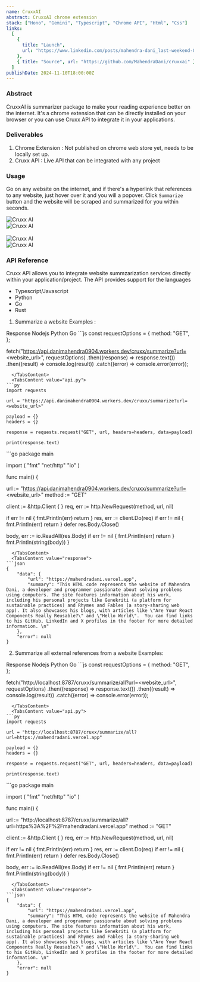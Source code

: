 ```yaml
---
name: CruxxAI
abstract: CruxxAI chrome extension
stack: ["Hono", "Gemini", "Typescript", "Chrome API", "Html", "Css"]
links:
  [
    {
      title: "Launch",
      url: "https://www.linkedin.com/posts/mahendra-dani_last-weekend-8th-10th-november-i-participated-activity-7262058060280434689-zSkZ?utm_source=share&utm_medium=member_android",
    },
    { title: "Source", url: "https://github.com/MahendraDani/cruxxai" },
  ]
publishDate: 2024-11-10T18:00:00Z
---
```


### Abstract
CruxxAI is summarizer package to make your reading experience better on the internet. It's a chrome extension that can be directly installed on your browser or you can use Cruxx API to integrate it in your applications.

### Deliverables
1. Chrome Extension : Not published on chrome web store yet, needs to be locally set up.
2. Cruxx API : Live API that can be integrated with any project


### Usage
Go on any website on the internet, and if there's a hyperlink that references to any website, just hover over it and you will a popover. Click `Summarize` button and the website will be scraped and summarized for you within seconds.


<div className="w-full flex sm:hidden justify-center items-center">
<Image
      src="/static/blogs/cruxx1.png"
      height={400}
      width={400}
      className = "mx-auto"
      alt="Cruxx AI"/>
</div>
<div className="hidden w-full sm:flex justify-center items-center">
<Image
      src="/static/blogs/cruxx1.png"
      height={600}
      width={600}
      className = "mx-auto"
      alt="Cruxx AI"/>
</div>

<br/>
<div className="w-full flex sm:hidden justify-center items-center">
<Image
      src="/static/blogs/cruxx2.png"
      height={400}
      width={400}
      className = "mx-auto"
      alt="Cruxx AI"/>
</div>
<div className="hidden w-full sm:flex justify-center items-center">
<Image
      src="/static/blogs/cruxx2.png"
      height={600}
      width={600}
      className = "mx-auto"
      alt="Cruxx AI"/>
</div>


### API Reference
Cruxx API allows you to integrate website summzarization services directly within your application/project. The API provides support for the languages
- Typescript/Javascript
- Python
- Go
- Rust



1. Summarize a website
Examples : 
<Tabs defaultValue="response">
<TabsList>
    <TabsTrigger value="response">Response</TabsTrigger>
    <TabsTrigger value="api.js">Nodejs</TabsTrigger>
    <TabsTrigger value="api.py">Python</TabsTrigger>
    <TabsTrigger value="api.go">Go</TabsTrigger>
  </TabsList>
  <TabsContent value="api.js">
```js
const requestOptions = {
  method: "GET",
};

fetch("https://api.danimahendra0904.workers.dev/cruxx/summarize?url=<website_url>", requestOptions)
  .then((response) => response.text())
  .then((result) => console.log(result))
  .catch((error) => console.error(error));
```
  </TabsContent>
  <TabsContent value="api.py">
```py
import requests

url = "https://api.danimahendra0904.workers.dev/cruxx/summarize?url=<website_url>"

payload = {}
headers = {}

response = requests.request("GET", url, headers=headers, data=payload)

print(response.text)
```
  </TabsContent>
  <TabsContent value="api.go">
```go
package main

import (
  "fmt"
  "net/http"
  "io"
)

func main() {

  url := "https://api.danimahendra0904.workers.dev/cruxx/summarize?url=<website_url>"
  method := "GET"

  client := &http.Client {
  }
  req, err := http.NewRequest(method, url, nil)

  if err != nil {
    fmt.Println(err)
    return
  }
  res, err := client.Do(req)
  if err != nil {
    fmt.Println(err)
    return
  }
  defer res.Body.Close()

  body, err := io.ReadAll(res.Body)
  if err != nil {
    fmt.Println(err)
    return
  }
  fmt.Println(string(body))
}
```
  </TabsContent>
  <TabsContent value="response">
```json
{
    "data": {
        "url": "https://mahendradani.vercel.app",
        "summary": "This HTML code represents the website of Mahendra Dani, a developer and programmer passionate about solving problems using computers. The site features information about his work, including his personal projects like Genekriti (a platform for sustainable practices) and Rhymes and Fables (a story-sharing web app). It also showcases his blogs, with articles like \"Are Your React Components Really Reusable?\" and \"Hello World\".  You can find links to his GitHub, LinkedIn and X profiles in the footer for more detailed information. \n"
    },
    "error": null
}
```
  </TabsContent>
</Tabs>


2. Summarize all external references from a website
Examples:
<Tabs defaultValue="response">
<TabsList>
    <TabsTrigger value="response">Response</TabsTrigger>
    <TabsTrigger value="api.js">Nodejs</TabsTrigger>
    <TabsTrigger value="api.py">Python</TabsTrigger>
    <TabsTrigger value="api.go">Go</TabsTrigger>
  </TabsList>
  <TabsContent value="api.js">
```js
const requestOptions = {
  method: "GET",
};

fetch("http://localhost:8787/cruxx/summarize/all?url=<website_url>", requestOptions)
  .then((response) => response.text())
  .then((result) => console.log(result))
  .catch((error) => console.error(error));
```
  </TabsContent>
  <TabsContent value="api.py">
```py
import requests

url = "http://localhost:8787/cruxx/summarize/all?url=https://mahendradani.vercel.app"

payload = {}
headers = {}

response = requests.request("GET", url, headers=headers, data=payload)

print(response.text)
```
  </TabsContent>
  <TabsContent value="api.go">
```go
package main

import (
  "fmt"
  "net/http"
  "io"
)

func main() {

  url := "http://localhost:8787/cruxx/summarize/all?url=https%3A%2F%2Fmahendradani.vercel.app"
  method := "GET"

  client := &http.Client {
  }
  req, err := http.NewRequest(method, url, nil)

  if err != nil {
    fmt.Println(err)
    return
  }
  res, err := client.Do(req)
  if err != nil {
    fmt.Println(err)
    return
  }
  defer res.Body.Close()

  body, err := io.ReadAll(res.Body)
  if err != nil {
    fmt.Println(err)
    return
  }
  fmt.Println(string(body))
}
```
  </TabsContent>
  <TabsContent value="response">
```json
{
    "data": {
        "url": "https://mahendradani.vercel.app",
        "summary": "This HTML code represents the website of Mahendra Dani, a developer and programmer passionate about solving problems using computers. The site features information about his work, including his personal projects like Genekriti (a platform for sustainable practices) and Rhymes and Fables (a story-sharing web app). It also showcases his blogs, with articles like \"Are Your React Components Really Reusable?\" and \"Hello World\".  You can find links to his GitHub, LinkedIn and X profiles in the footer for more detailed information. \n"
    },
    "error": null
}
```
  </TabsContent>
</Tabs> 
